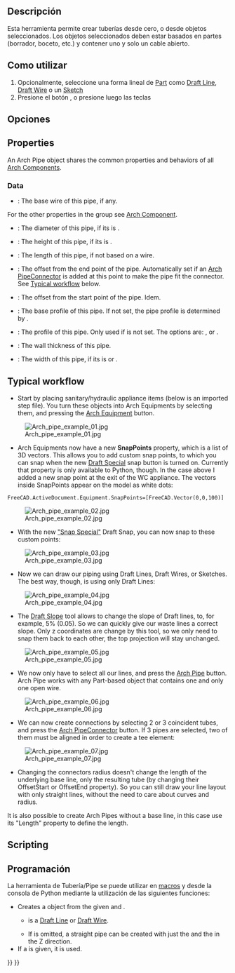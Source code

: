 <languages/>

<div class="mw-translate-fuzzy">
{{docnav/es
|[[Arch_CompPipe/es|Arch CompPipe]]
|[[Arch_PipeConnector/es|Pipe Connector]]
|[[Arch_Workbench/es|Arch]]
|IconL=Arch_CompPipe.png
|IconC=Workbench_Arch.svg
|IconR=Arch_PipeConnector.svg
}}
</div>

<div class="mw-translate-fuzzy">
{{GuiCommand/es
|Name=Arch Pipe
|Name/es=Arch Pipe
|Workbenches=[[Arch_Workbench/es|Arch]]
|MenuLocation=Arch → Pipe Tools → Pipe
|Shortcut=P I
|SeeAlso=[[Arch PipeConnector|Arch PipeConnector]]
|Version=0.17
}}
</div>

<span id="Description"></span>
==Descripción== 

<div class="mw-translate-fuzzy">
{{Version|0.17}}
Esta herramienta permite crear tuberías desde cero, o desde objetos seleccionados. Los objetos seleccionados deben estar basados en partes (borrador, boceto, etc.) y contener uno y solo un cable abierto.
</div>

<span id="Usage"></span>
<div class="mw-translate-fuzzy">
==Como utilizar==
</div>

<div class="mw-translate-fuzzy">
# Opcionalmente, seleccione una forma lineal de [[Part Workbench | Part]] como [[Draft Line | Draft Line]], [[Draft Wire | Draft Wire]] o un [[Sketcher NewSketch | Sketch]]
# Presione el botón {{KEY | [[Image: Arch Pipe.png | 16px]] [[Arch Pipe | Arch Pipe]]}}, o presione {{KEY | P}} luego las teclas {{KEY | I}}
</div>

<span id="Options"></span>
==Opciones==


== Properties ==

An Arch Pipe object shares the common properties and behaviors of all [[Arch_Component|Arch Components]].

===Data===

{{TitleProperty|Component}}

* {{PropertyData|Base|Link}}: The base wire of this pipe, if any.

For the other properties in the group see [[Arch_Component#Properties|Arch Component]].

{{TitleProperty|Pipe}}

* {{PropertyData|Diameter|Length}}: The diameter of this pipe, if its {{PropertyData|Profile Type}} is {{Value|Circle}}.
* {{PropertyData|Height|Length}}: The height of this pipe, if its {{PropertyData|Profile Type}} is {{Value|Rectangle}}.
* {{PropertyData|Length|Length}}: The length of this pipe, if not based on a wire.
* {{PropertyData|Offset End|Length}}: The offset from the end point of the pipe. Automatically set if an [[Arch_PipeConnector|Arch PipeConnector]] is added at this point to make the pipe fit the connector. See [[#Typical workflow|Typical workflow]] below.
* {{PropertyData|Offset Start|Length}}: The offset from the start point of the pipe. Idem.
* {{PropertyData|Profile|Link}}: The base profile of this pipe. If not set, the pipe profile is determined by {{PropertyData|Profile Type}}.
* {{PropertyData|Profile Type|Enumeration}}: The profile of this pipe. Only used if {{PropertyData|Profile}} is not set. The options are: {{Value|Circle}}, {{Value|Square}} or {{Value|Rectangle}}.
* {{PropertyData|Wall Thickness|Length}}: The wall thickness of this pipe.
* {{PropertyData|Width|Length}}: The width of this pipe, if its {{PropertyData|Profile Type}} is {{Value|Square}} or {{Value|Rectangle}}.

== Typical workflow ==

* Start by placing sanitary/hydraulic appliance items (below is an imported step file). You turn these objects into Arch Equipments by selecting them, and pressing the [[Arch_Equipment|Arch Equipment]] button.

[[Image:Arch_pipe_example_01.jpg]]

* Arch Equipments now have a new '''SnapPoints''' property, which is a list of 3D vectors. This allows you to add custom snap points, to which you can snap when the new [[Draft_Snap_Special|Draft Special]] snap button is turned on. Currently that property is only available to Python, though. In the case above I added a new snap point at the exit of the WC appliance. The vectors inside SnapPoints appear on the model as white dots:

 FreeCAD.ActiveDocument.Equipment.SnapPoints=[FreeCAD.Vector(0,0,100)]

[[Image:Arch_pipe_example_02.jpg]]

* With the new [[Draft_Snap_Special|"Snap Special"]] Draft Snap, you can now snap to these custom points:

[[Image:Arch_pipe_example_03.jpg]]

* Now we can draw our piping using Draft Lines, Draft Wires, or Sketches. The best way, though, is using only Draft Lines:

[[Image:Arch_pipe_example_04.jpg]]

* The [[Draft_Slope|Draft Slope]] tool allows to change the slope of Draft lines, to, for example, 5% (0.05). So we can quickly give our waste lines a correct slope. Only z coordinates are change by this tool, so we only need to snap them back to each other, the top projection will stay unchanged.

[[Image:Arch_pipe_example_05.jpg]]

* We now only have to select all our lines, and press the [[Arch_Pipe|Arch Pipe]] button. Arch Pipe works with any Part-based object that contains one and only one open wire.

[[Image:Arch_pipe_example_06.jpg]]

* We can now create connections by selecting 2 or 3 coincident tubes, and press the [[Arch_PipeConnector|Arch PipeConnector]] button. If 3 pipes are selected, two of them must be aligned in order to create a tee element:

[[Image:Arch_pipe_example_07.jpg]]

* Changing the connectors radius doesn't change the length of the underlying base line, only the resulting tube (by changing their OffsetStart or OffsetEnd property). So you can still draw your line layout with only straight lines, without the need to care about curves and radius.

It is also possible to create Arch Pipes without a base line, in this case use its "Length" property to define the length.

== Scripting ==

<div class="mw-translate-fuzzy">
==Programación==
</div>

<div class="mw-translate-fuzzy">
La herramienta de Tubería/Pipe se puede utilizar en [[macros/es|macros]] y desde la consola de Python mediante la utilización de las siguientes funciones:
</div>

{{Code|code=
pipe = makePipe(baseobj=None, diameter=0, length=0, placement=None, name="Pipe")
}}

* Creates a {{incode|pipe}} object from the given {{incode|baseobj}} and {{incode|diameter}}.
** {{incode|baseobj}} is a [[Draft_Line|Draft Line]] or [[Draft_Wire|Draft Wire]].
** If {{incode|baseobj}} is omitted, a straight pipe can be created with just the {{incode|diameter}} and the {{incode|length}} in the Z direction.
* If a {{incode|placement}} is given, it is used.

{{Code|code=
import Draft, Arch

p1 = FreeCAD.Vector(1000, 0, 0)
p2 = FreeCAD.Vector(2500, 200, 0)
p3 = FreeCAD.Vector(3100, 1000, 0)
p4 = FreeCAD.Vector(3500, 500, 0)
line = Draft.make_wire([p1, p2, p3, p4])

pipe = Arch.makePipe(line, 200)
FreeCAD.ActiveDocument.recompute()

pipe2 = Arch.makePipe(diameter=120, length=3000)
FreeCAD.ActiveDocument.recompute()
}}


<div class="mw-translate-fuzzy">
{{docnav/es
|[[Arch_CompPipe/es|Arch CompPipe]]
|[[Arch_PipeConnector/es|Pipe Connector]]
|[[Arch_Workbench/es|Arch]]
|IconL=Arch_CompPipe.png
|IconC=Workbench_Arch.svg
|IconR=Arch_PipeConnector.svg
}}
</div>

{{BIM_Tools_navi{{#translation:}}}}
{{Userdocnavi{{#translation:}}}}